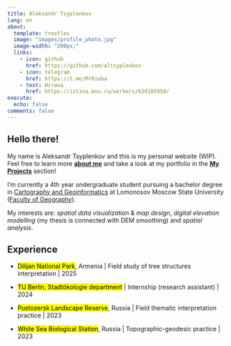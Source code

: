 ```yaml
---
title: Aleksandr Tsyplenkov
lang: en
about:
  template: trestles
  image: "images/profile_photo.jpg"
  image-width: "200px;"
  links:
    - icon: github
      href: https://github.com/altsyplenkov
    - icon: telegram
      href: https://t.me/MrRioba
    - text: Истина
      href: https://istina.msu.ru/workers/634185950/
execute:
  echo: false
comments: false
---
```


:::{.column-body-outset}

## Hello there! 

My name is Aleksandr Tsyplenkov and this is my personal website (WIP). Feel free to learn more [**about me**](./about.qmd) and take a look at my portfolio in the [**My Projects**](./projects.qmd) section!

I'm currently a 4th year undergraduate student pursuing a bachelor degree in [Cartography and Geoinformatics](https://carto.geogr.msu.ru/site/) at Lomonosov Moscow State University ([Faculty of Geography](https://www.eng.geogr.msu.ru/?changed_lang=true)).

My interests are: *spatial data visualization* & *map design*, *digital elevation modelling* (my thesis is connected with DEM smoothing) and *spatial analysis*.


## Experience

- [Dilijan National Park]{.mark}, Armenia | Field study of tree structures interpretation | 2025

- [TU Berlin, Stadtökologie department]{.mark} | Internship (research assistant) | 2024

- [Pustozersk Landscape Reserve]{.mark}, Russia | Field thematic interpretation practice | 2023

- [White Sea Biological Station]{.mark}, Russia | Topographic-geodesic practice | 2023

:::